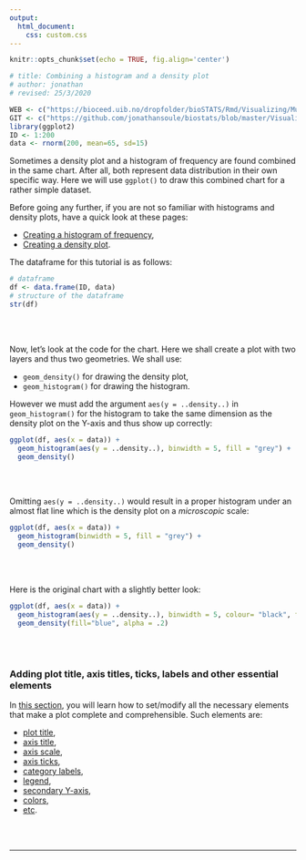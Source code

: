 ```yaml
---
output:
  html_document:
    css: custom.css
--- 
```


```r
knitr::opts_chunk$set(echo = TRUE, fig.align='center')

# title: Combining a histogram and a density plot
# author: jonathan
# revised: 25/3/2020 

WEB <- c("https://bioceed.uib.no/dropfolder/bioSTATS/Rmd/Visualizing/Multiple/histogram-density.html")
GIT <- c("https://github.com/jonathansoule/biostats/blob/master/Visualizing/Multiple/histogram-density.Rmd")
library(ggplot2)
ID <- 1:200
data <- rnorm(200, mean=65, sd=15)
```

Sometimes a density plot and a histogram of frequency are found combined in the same chart. After all, both represent data distribution in their own specific way. Here we will use `ggplot()` to draw this combined chart for a rather simple dataset.

Before going any further, if you are not so familiar with histograms and density plots, have a quick look at these pages:

+ [Creating a histogram of frequency](https://biostats.w.uib.no/creating-a-histogram-of-frequency/){target="_blank"},
+ [Creating a density plot](https://biostats.w.uib.no/creating-a-density-plot/){target="_blank"}.

The dataframe for this tutorial is as follows:
```r
# dataframe
df <- data.frame(ID, data)
# structure of the dataframe
str(df)
```
<br/><br/>

Now, let’s look at the code for the chart. Here we shall create a plot with two layers and thus two geometries. We shall use:

+ `geom_density()` for drawing the density plot, 
+ `geom_histogram()` for drawing the histogram. 

However we must add the argument `aes(y = ..density..)` in `geom_histogram()` for the histogram to take the same dimension as the density plot on the Y-axis and thus show up correctly:
```r
ggplot(df, aes(x = data)) +
  geom_histogram(aes(y = ..density..), binwidth = 5, fill = "grey") +
  geom_density() 
```
<br/><br/>

Omitting `aes(y = ..density..)` would result in a proper histogram under an almost flat line which is the density plot on a *microscopic* scale:
```r
ggplot(df, aes(x = data)) +
  geom_histogram(binwidth = 5, fill = "grey") +
  geom_density() 
```
<br/><br/>

Here is the original chart with a slightly better look:
```r
ggplot(df, aes(x = data)) +
  geom_histogram(aes(y = ..density..), binwidth = 5, colour= "black", fill = "white") +
  geom_density(fill="blue", alpha = .2) 
```
<br/><br/>

### Adding plot title, axis titles, ticks, labels and other essential elements

In [this section](https://biostats.w.uib.no/topics/data-visualization-with-ggplot2/essential-elements/){target="_blank"}, you will learn how to set/modify all the necessary elements that make a plot complete and comprehensible. Such elements are:

+ [plot title](https://biostats.w.uib.no/title/){target="_blank"}, 
+ [axis title](https://biostats.w.uib.no/axis-titles/){target="_blank"},
+ [axis scale](https://biostats.w.uib.no/axis-scale/){target="_blank"},
+ [axis ticks](https://biostats.w.uib.no/axis-ticks/){target="_blank"},
+ [category labels](https://biostats.w.uib.no/category-labels/){target="_blank"},
+ [legend](https://biostats.w.uib.no/legend/){target="_blank"},
+ [secondary Y-axis](https://biostats.w.uib.no/secondary-y-axis/){target="_blank"},
+ [colors](https://biostats.w.uib.no/choosing-colors-for-your-plot/){target="_blank"},
+ [etc](https://biostats.w.uib.no/topics/data-visualization-with-ggplot2/essential-elements/){target="_blank"}.

<br/><br/>


***
<!-- UNCOMMENT TO ACTIVATE
Get the Rmarkdown file corresponding to this page on [GitHub](`r GIT`){target="_blank"}.
-->
